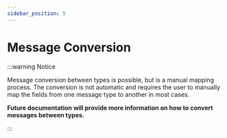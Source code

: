 ```yaml
---
sidebar_position: 5
---
```


# Message Conversion

:::warning Notice

Message conversion between types is possible, but is a manual mapping process.
The conversion is not automatic and requires the user to manually map the fields
from one message type to another in most cases.

**Future documentation will provide more information on how to convert messages between types.**

:::